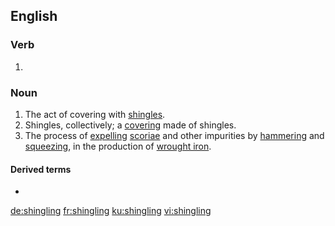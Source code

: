 ==English==

===Verb===
{{head|en|present participle}}

# {{present participle of|shingle|lang=en|nocat=1}}

===Noun===
{{en-noun}}

# The act of covering with [[shingle]]s.
# Shingles, collectively; a [[covering]] made of shingles.
# The process of [[expel]]ling [[scoria]]e and other impurities by [[hammer]]ing and [[squeeze|squeezing]], in the production of [[wrought iron]].

====Derived terms====
* {{l|en|w-shingling}}

[[de:shingling]]
[[fr:shingling]]
[[ku:shingling]]
[[vi:shingling]]